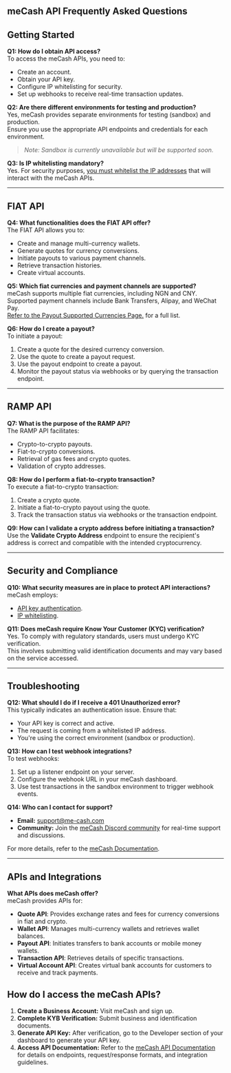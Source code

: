 
## meCash API Frequently Asked Questions


## Getting Started

**Q1: How do I obtain API access?**  
To access the meCash APIs, you need to:
- Create an account.
- Obtain your API key.
- Configure IP whitelisting for security.
- Set up webhooks to receive real-time transaction updates.

**Q2: Are there different environments for testing and production?**  
Yes, meCash provides separate environments for testing (sandbox) and production.  
Ensure you use the appropriate API endpoints and credentials for each environment.  

> _Note: Sandbox is currently unavailable but will be supported soon._

**Q3: Is IP whitelisting mandatory?**  
Yes. For security purposes, [you must whitelist the IP addresses](/ip-whitelisting) that will interact with the meCash APIs.

---

## FIAT API

**Q4: What functionalities does the FIAT API offer?**  
The FIAT API allows you to:
- Create and manage multi-currency wallets.
- Generate quotes for currency conversions.
- Initiate payouts to various payment channels.
- Retrieve transaction histories.
- Create virtual accounts.  


**Q5: Which fiat currencies and payment channels are supported?**  
meCash supports multiple fiat currencies, including NGN and CNY.
Supported payment channels include Bank Transfers, Alipay, and WeChat Pay.  
[Refer to the Payout Supported Currencies Page.](/payout/supported-currencies.mdx) for a full list.

**Q6: How do I create a payout?**  
To initiate a payout:
1. Create a quote for the desired currency conversion.
2. Use the quote to create a payout request.
3. Use the payout endpoint to create a payout.
4. Monitor the payout status via webhooks or by querying the transaction endpoint.

---

## RAMP API

**Q7: What is the purpose of the RAMP API?**  
The RAMP API facilitates:
- Crypto-to-crypto payouts.
- Fiat-to-crypto conversions.
- Retrieval of gas fees and crypto quotes.
- Validation of crypto addresses.

**Q8: How do I perform a fiat-to-crypto transaction?**  
To execute a fiat-to-crypto transaction:
1. Create a crypto quote.
2. Initiate a fiat-to-crypto payout using the quote.
3. Track the transaction status via webhooks or the transaction endpoint.

**Q9: How can I validate a crypto address before initiating a transaction?**  
Use the **Validate Crypto Address** endpoint to ensure the recipient's address is correct and compatible with the intended cryptocurrency.

---

## Security and Compliance

**Q10: What security measures are in place to protect API interactions?**  
meCash employs:
- [API key authentication](/account-creation).
- [IP whitelisting](/ip-whitelisting).


**Q11: Does meCash require Know Your Customer (KYC) verification?**  
Yes. To comply with regulatory standards, users must undergo KYC verification.  
This involves submitting valid identification documents and may vary based on the service accessed.  


---

## Troubleshooting

**Q12: What should I do if I receive a 401 Unauthorized error?**  
This typically indicates an authentication issue. Ensure that:
- Your API key is correct and active.
- The request is coming from a whitelisted IP address.
- You're using the correct environment (sandbox or production).  


**Q13: How can I test webhook integrations?**  
To test webhooks:
1. Set up a listener endpoint on your server.
2. Configure the webhook URL in your meCash dashboard.
3. Use test transactions in the sandbox environment to trigger webhook events.  


**Q14: Who can I contact for support?**  
- **Email:** [support@me-cash.com](mailto:support@me-cash.com)  
- **Community:** Join the [meCash Discord community](https://discord.gg/CC5v6h52Wk) for real-time support and discussions.  


For more details, refer to the [meCash Documentation](https://docs.me-cash.com).

---

## APIs and Integrations

**What APIs does meCash offer?**  
meCash provides APIs for:
- **Quote API**: Provides exchange rates and fees for currency conversions in fiat and crypto.
- **Wallet API**: Manages multi-currency wallets and retrieves wallet balances.
- **Payout API**: Initiates transfers to bank accounts or mobile money wallets.
- **Transaction API**: Retrieves details of specific transactions.
- **Virtual Account API**: Creates virtual bank accounts for customers to receive and track payments.

## **How do I access the meCash APIs?**  
1. **Create a Business Account:** Visit meCash and sign up.  
2. **Complete KYB Verification:** Submit business and identification documents.  
3. **Generate API Key:** After verification, go to the Developer section of your dashboard to generate your API key.  
4. **Access API Documentation:** Refer to the [meCash API Documentation](https://docs.me-cash.com) for details on endpoints, request/response formats, and integration guidelines.

